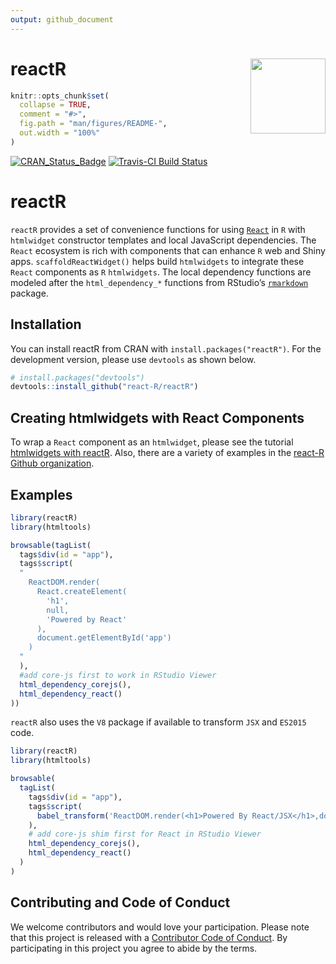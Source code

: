 ```yaml
---
output: github_document
---
```


# reactR <img src="logo.svg" align="right" alt="" width="120" />

<!-- README.md is generated from README.Rmd. Please edit that file -->

```r
knitr::opts_chunk$set(
  collapse = TRUE,
  comment = "#>",
  fig.path = "man/figures/README-",
  out.width = "100%"
)
```

[![CRAN_Status_Badge](http://www.r-pkg.org/badges/version/reactR)](https://cran.r-project.org/package=reactR)
[![Travis-CI Build Status](https://travis-ci.org/react-R/reactR.svg?branch=master)](https://travis-ci.org/react-R/reactR)


# reactR

`reactR` provides a set of convenience functions for using [`React`](https://facebook.github.io/react) in `R` with `htmlwidget` constructor templates and local JavaScript dependencies.  The `React` ecosystem is rich with components that can enhance `R` web and Shiny apps.  `scaffoldReactWidget()` helps build `htmlwidgets` to integrate these `React` components as `R` `htmlwidgets`.  The local dependency functions are modeled after the `html_dependency_*` functions from RStudio's [`rmarkdown`](https://github.com/rstudio/rmarkdown) package.

## Installation

You can install reactR from CRAN with `install.packages("reactR")`.  For the development version, please use `devtools` as shown below.

```R
# install.packages("devtools")
devtools::install_github("react-R/reactR")
```

## Creating htmlwidgets with React Components

To wrap a `React` component as an `htmlwidget`, please see the tutorial [htmlwidgets with reactR](https://react-r.github.io/reactR/articles/intro_htmlwidgets.html).  Also, there are a variety of examples in the [react-R Github organization](https://github.com/react-R).

## Examples

```R
library(reactR)
library(htmltools)

browsable(tagList(
  tags$div(id = "app"),
  tags$script(
  "
    ReactDOM.render(
      React.createElement(
        'h1',
        null,
        'Powered by React'
      ),
      document.getElementById('app')
    )
  "
  ),
  #add core-js first to work in RStudio Viewer
  html_dependency_corejs(),
  html_dependency_react()
))
```

`reactR` also uses the `V8` package if available to transform `JSX` and `ES2015` code.

```R
library(reactR)
library(htmltools)

browsable(
  tagList(
    tags$div(id = "app"),
    tags$script(
      babel_transform('ReactDOM.render(<h1>Powered By React/JSX</h1>,document.getElementById("app"))')
    ),
    # add core-js shim first for React in RStudio Viewer
    html_dependency_corejs(),
    html_dependency_react()
  )
)
```

## Contributing and Code of Conduct

We welcome contributors and would love your participation.  Please note that this project is released with a [Contributor Code of Conduct](CONDUCT.md). By participating in this project you agree to abide by the terms.
